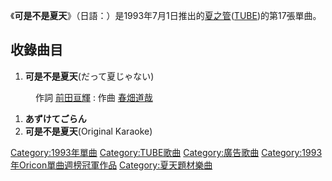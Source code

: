 {{Infobox Single
| Name        = 可是不是夏天<br />{{lang|ja|だって夏じゃない}} 
| Cover       = 
| Artist      = [[夏之管|夏之管]] 
| Album       = [[TUBEstⅡ|TUBEstⅡ]]
| Released    = 1993年7月1日
| Format      = 
| Recorded    = 
| Genre       = [[J-POP|J-POP]]
| Length      = 
| Label       = [[Sony_Music|Sony Music]] 
| Writer      = [[前田亘輝|前田亘輝]]
| Producer    = [[夏之管|夏之管]]
| Certification   = 
| Chart position        = *週間最高排行第1位 （[[Oricon公信榜|Oricon]]）
*1993年年間排行第44位（[[Oricon|Oricon]]）
| Last single  = [[不斷等夏天|不斷等夏天]] <br />（1993年）
| This single  = '''可是不是夏天''' <br />（1993年）
| Next single  = [[擁抱夏天|擁抱夏天]] <br />（1994年）
}}

《'''可是不是夏天'''》（日語：{{lang|ja|だって夏じゃない}}）是1993年7月1日推出的[[夏之管|夏之管]]([[TUBE|TUBE]])的第17張單曲。

== 收錄曲目 ==
#'''可是不是夏天'''(だって夏じゃない)
: 作詞  [[前田亘輝|前田亘輝]]  : 作曲  [[春畑道哉|春畑道哉]]
#'''あずけてごらん'''
#'''可是不是夏天'''(Original Karaoke)

{{DEFAULTSORT:Datte Natsu janai}}
[[Category:1993年單曲|Category:1993年單曲]]
[[Category:TUBE歌曲|Category:TUBE歌曲]]
[[Category:廣告歌曲|Category:廣告歌曲]]
[[Category:1993年Oricon單曲週榜冠軍作品|Category:1993年Oricon單曲週榜冠軍作品]]
[[Category:夏天題材樂曲|Category:夏天題材樂曲]]